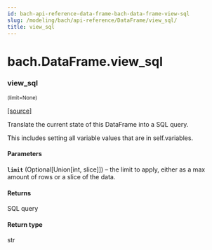 ```yaml
---
id: bach-api-reference-data-frame-bach-data-frame-view-sql
slug: /modeling/bach/api-reference/DataFrame/view_sql/
title: view_sql
---
```


# bach.DataFrame.view_sql

<div className="method">

### <span className="name">view_sql</span>

<small className="parameter-list">(<span className="parameter" id="limit">limit=None</span>)</small>


&#8203;<span className="view-source">[[source]](https://github.com/objectiv/objectiv-analytics/blob/main/bach/bach/dataframe.py)</span>

<div className="content">

Translate the current state of this DataFrame into a SQL query.

This includes setting all variable values that are in self.variables.


#### Parameters

**`limit`** (Optional[Union[int, slice]]) – the limit to apply, either as a max amount of rows or a slice of the data.



#### Returns

SQL query



#### Return type

str



</div>


</div>
